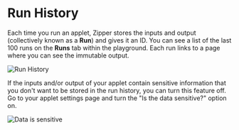 # Run History

Each time you run an applet, Zipper stores the inputs and output (collectively known as a **Run**) and gives it an ID. You can see a list of the last 100 runs on the **Runs** tab within the playground. Each run links to a page where you can see the immutable output.

![Run History](public/images/run-history.png)

If the inputs and/or output of your applet contain sensitive information that you don't want to be stored in the run history, you can turn this feature off. Go to your applet settings page and turn the "Is the data sensitive?" option on.

![Data is sensitive](public/images/is-the-data-sensitive-on.png)
